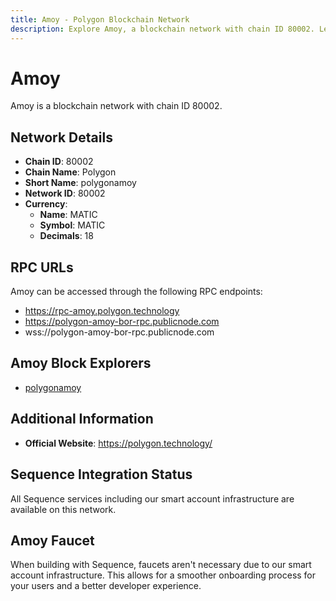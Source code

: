 ```yaml
--- 
title: Amoy - Polygon Blockchain Network
description: Explore Amoy, a blockchain network with chain ID 80002. Learn about its native currency, MATIC, and how to interact with the network.
---
```


# Amoy

Amoy is a blockchain network with chain ID 80002.

## Network Details

- **Chain ID**: 80002
- **Chain Name**: Polygon
- **Short Name**: polygonamoy
- **Network ID**: 80002
- **Currency**: 
  - **Name**: MATIC
  - **Symbol**: MATIC
  - **Decimals**: 18

## RPC URLs

Amoy can be accessed through the following RPC endpoints:

- https://rpc-amoy.polygon.technology
- https://polygon-amoy-bor-rpc.publicnode.com
- wss://polygon-amoy-bor-rpc.publicnode.com

## Amoy Block Explorers

- [polygonamoy](https://www.oklink.com/amoy)

## Additional Information

- **Official Website**: https://polygon.technology/

## Sequence Integration Status

All Sequence services including our smart account infrastructure are available on this network.

## Amoy Faucet

When building with Sequence, faucets aren't necessary due to our smart account infrastructure. This allows for a smoother onboarding process for your users and a better developer experience.
